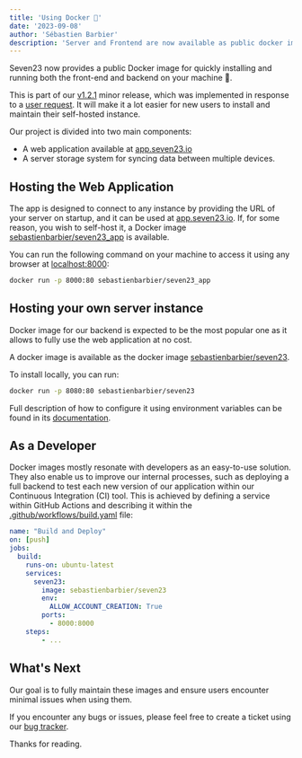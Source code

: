 ```yaml
---
title: 'Using Docker 🐳'
date: '2023-09-08'
author: 'Sébastien Barbier'
description: 'Server and Frontend are now available as public docker image to self host.'
---
```


Seven23 now provides a public Docker image for quickly installing and running both the front-end and backend on your machine 🥳. 

This is part of our [v1.2.1](https://github.com/sebastienbarbier/seven23/releases/tag/v1.2.1) minor release, which was implemented in response to a [user request](https://github.com/sebastienbarbier/seven23/issues/115). It will make it a lot easier for new users to install and maintain their self-hosted instance.

Our project is divided into two main components:
- A web application available at [app.seven23.io](https://app.seven23.io)
- A server storage system for syncing data between multiple devices.

## Hosting the Web Application

The app is designed to connect to any instance by providing the URL of your server on startup, and it can be used at [app.seven23.io](https://app.seven23.io). If, for some reason, you wish to self-host it, a Docker image [sebastienbarbier/seven23_app](https://hub.docker.com/r/sebastienbarbier/seven23_app) is available.

You can run the following command on your machine to access it using any browser at [localhost:8000](http://localhost:8000):

```bash
docker run -p 8000:80 sebastienbarbier/seven23_app
```

## Hosting your own server instance

Docker image for our backend is expected to be the most popular one as it allows to fully use the web application at no cost.

A docker image is available as the docker image [sebastienbarbier/seven23](https://hub.docker.com/r/sebastienbarbier/seven23).

To install locally, you can run:

```bash
docker run -p 8080:80 sebastienbarbier/seven23
```

Full description of how to configure it using environment variables can be found in its [documentation](https://seven23-server.readthedocs.io/en/latest/).

## As a Developer

Docker images mostly resonate with developers as an easy-to-use solution. They also enable us to improve our internal processes, such as deploying a full backend to test each new version of our application within our Continuous Integration (CI) tool. This is achieved by defining a service within GitHub Actions and describing it within the [.github/workflows/build.yaml](https://github.com/sebastienbarbier/seven23/blob/main/.github/workflows/build.yaml) file:

```yaml
name: "Build and Deploy"
on: [push]
jobs:
  build:
    runs-on: ubuntu-latest
    services:
      seven23:
        image: sebastienbarbier/seven23
        env:
          ALLOW_ACCOUNT_CREATION: True
        ports:
          - 8000:8000
    steps:
        - ...

```

## What's Next

Our goal is to fully maintain these images and ensure users encounter minimal issues when using them.

If you encounter any bugs or issues, please feel free to create a ticket using our [bug tracker](https://github.com/sebastienbarbier/seven23/issues). 

Thanks for reading.